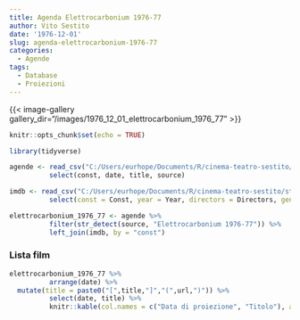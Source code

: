 ```yaml
---
title: Agenda Elettrocarbonium 1976-77
author: Vito Sestito
date: '1976-12-01'
slug: agenda-elettrocarbonium-1976-77
categories:
  - Agende
tags:
  - Database
  - Proiezioni
---
```

{{< image-gallery gallery_dir="/images/1976_12_01_elettrocarbonium_1976_77" >}}
```r
knitr::opts_chunk$set(echo = TRUE)

library(tidyverse)

agende <- read_csv("C:/Users/eurhope/Documents/R/cinema-teatro-sestito/static/data/programmazione_agende.csv") %>%
          select(const, date, title, source)

imdb <- read_csv("C:/Users/eurhope/Documents/R/cinema-teatro-sestito/static/data/programmazione_imdb.csv") %>%
          select(const = Const, year = Year, directors = Directors, genres = Genres, imdb_rating = `IMDb Rating`, runtime = `Runtime (mins)`, url = URL)

elettrocarbonium_1976_77 <- agende %>%
          filter(str_detect(source, "Elettrocarbonium 1976-77")) %>%
          left_join(imdb, by = "const")
```
### Lista film
```r
elettrocarbonium_1976_77 %>%
          arrange(date) %>%
  mutate(title = paste0("[",title,"]","(",url,")")) %>%
          select(date, title) %>%
          knitr::kable(col.names = c("Data di proiezione", "Titolo"), align = c("l", "l", "l"))
```